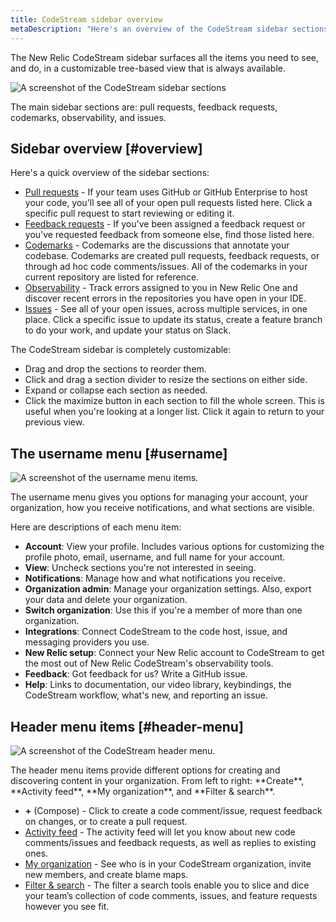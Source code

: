 ```yaml
---
title: CodeStream sidebar overview
metaDescription: "Here's an overview of the CodeStream sidebar sections."
---
```


The New Relic CodeStream sidebar surfaces all the items you need to see, and do, in a
customizable tree-based view that is always available. 

![A screenshot of the CodeStream sidebar sections](./images/Sidebar3.png "The CodeStream sidebar sections.")

<figcaption>The main sidebar sections are: pull requests, feedback requests, codemarks, observability, and issues.</figcaption>

## Sidebar overview [#overview]

Here's a quick overview of the sidebar sections:

* [Pull requests](/docs/codestream/codestream-ui-overview/pull-requests-section) - If your team uses GitHub or GitHub Enterprise to host your code, you'll see all of your open pull requests listed here. Click a specific pull request to start reviewing or editing it.
* [Feedback requests](/docs/codestream/codestream-ui-overview/feedback-requests-section) - If you've been assigned a feedback request or you've requested feedback from someone else, find those listed here.
* [Codemarks](/docs/codestream/codestream-ui-overview/codemarks-section) - Codemarks are the discussions that annotate your codebase. Codemarks are created pull requests, feedback requests, or through ad hoc code comments/issues. All of the codemarks in your current repository are listed for reference.
* [Observability](/docs/codestream/codestream-ui-overview/observability-section) - Track errors assigned to you in New Relic One and discover recent errors in the repositories you have open in your IDE.
* [Issues](/docs/codestream/codestream-ui-overview/issues-section) - See all of your open issues, across multiple services, in one place. Click a specific issue to update its status, create a feature branch to do your work, and update your status on Slack.

The CodeStream sidebar is completely customizable: 

* Drag and drop the sections to reorder them. 
* Click and drag a section divider to resize the sections on either side. 
* Expand or collapse each section as needed. 
* Click the maximize button in each section to fill the whole screen. This is useful when you're looking at a longer list. Click it again to return to your previous view.

## The username menu [#username]

![A screenshot of the username menu items.](./images/UsernameMenu.png "The username menu items.")

<figcaption>The username menu gives you options for managing your account, your organization, how you receive notifications, and what sections are visible.</figcaption>

Here are descriptions of each menu item:

* **Account**: View your profile. Includes various options for customizing the profile photo, email, username, and full name for your account.
* **View**: Uncheck sections you're not interested in seeing.
* **Notifications**: Manage how and what notifications you receive.
* **Organization admin**: Manage your organization settings. Also, export your data and delete your organization.
* **Switch organization**: Use this if you're a member of more than one organization.
* **Integrations**: Connect CodeStream to the code host, issue, and messaging providers you use.
* **New Relic setup**: Connect your New Relic account to CodeStream to get the most out of New Relic CodeStream's observability tools.
* **Feedback**: Got feedback for us? Write a GitHub issue.
* **Help**: Links to documentation, our video library, keybindings, the CodeStream workflow, what's new, and reporting an issue.

## Header menu items [#header-menu]

![A screenshot of the CodeStream header menu.](./images/GlobalOptions2.png "The CodeStream header menu.")

<figcaption>The header menu items provide different options for creating and discovering content in your organization. From left to right: **Create**, **Activity feed**, **My organization**, and **Filter & search**.</figcaption>

* **+** (Compose) - Click to create a code comment/issue, request feedback on changes, or to create a pull request.
* [Activity feed](/docs/codestream/codestream-ui-overview/activity-feed) - The activity feed will let you know about new code comments/issues and feedback requests, as well as replies to existing ones.
* [My organization](/docs/codestream/codestream-ui-overview/myorganization) - See who is in your CodeStream organization, invite new members, and create blame maps.
* [Filter & search](/docs/codestream/codestream-ui-overview/filter-and-search) - The filter a search tools enable you to slice and dice your team’s collection of code comments, issues, and feature requests however you see fit.


